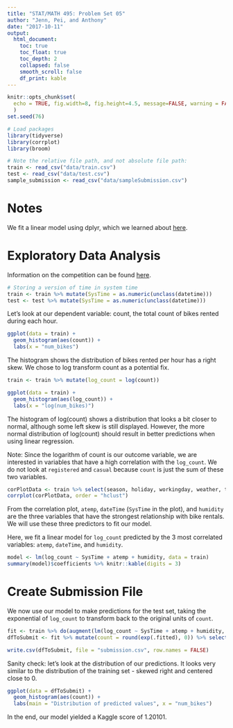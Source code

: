 ```yaml
---
title: "STAT/MATH 495: Problem Set 05"
author: "Jenn, Pei, and Anthony"
date: "2017-10-11"
output:
  html_document:
    toc: true
    toc_float: true
    toc_depth: 2
    collapsed: false
    smooth_scroll: false
    df_print: kable
---
```



```r
knitr::opts_chunk$set(
  echo = TRUE, fig.width=8, fig.height=4.5, message=FALSE, warning = FALSE
  )
set.seed(76)

# Load packages
library(tidyverse)
library(corrplot)
library(broom)

# Note the relative file path, and not absolute file path:
train <- read_csv("data/train.csv")
test <- read_csv("data/test.csv")
sample_submission <- read_csv("data/sampleSubmission.csv")
```


# Notes

We fit a linear model using dplyr, which we learned about [here](https://cran.r-project.org/web/packages/broom/vignettes/broom_and_dplyr.html).

# Exploratory Data Analysis

Information on the competition can be found [here](https://www.kaggle.com/c/bike-sharing-demand).

```r
# Storing a version of time in system time 
train <- train %>% mutate(SysTime = as.numeric(unclass(datetime)))
test <- test %>% mutate(SysTime = as.numeric(unclass(datetime)))
```

Let's look at our dependent variable: count, the total count of bikes rented during each hour.

```r
ggplot(data = train) +
  geom_histogram(aes(count)) + 
  labs(x = "num_bikes")
```

The histogram shows the distribution of bikes rented per hour has a right skew. We chose to log transform count as a potential fix.

```r
train <- train %>% mutate(log_count = log(count))

ggplot(data = train) +
  geom_histogram(aes(log_count)) + 
  labs(x = "log(num_bikes)")
```

The histogram of log(count) shows a distribution that looks a bit closer to normal, although some left skew is still displayed. However, the more normal distribution of log(count) should result in better predictions when using linear regression.

Note: Since the logarithm of count is our outcome variable, we are interested in variables that have a high correlation with the `log_count`. We do not look at `registered` and `casual` because `count` is just the sum of these two variables.

```r
corPlotData <- train %>% select(season, holiday, workingday, weather, temp, atemp, humidity, windspeed, log_count, SysTime) %>% cor()
corrplot(corPlotData, order = "hclust")

```

From the correlation plot, `atemp`, `dateTime` (`SysTime` in the plot), and `humidity` are the three variables that have the strongest relationship with bike rentals. We will use these three predictors to fit our model.


Here, we fit a linear model for `log_count` predicted by the 3 most correlated variables: `atemp`, `dateTime`, and `humidity`.

```r
model <- lm(log_count ~ SysTime + atemp + humidity, data = train)
summary(model)$coefficients %>% knitr::kable(digits = 3)
```

# Create Submission File

We now use our model to make predictions for the test set, taking the exponential of `log_count` to transform back to the original units of `count`.

```r
fit <- train %>% do(augment(lm(log_count ~ SysTime + atemp + humidity, data = .), newdata = test))
dfToSubmit <- fit %>% mutate(count = round(exp(.fitted), 0)) %>% select(datetime, count)

write.csv(dfToSubmit, file = "submission.csv", row.names = FALSE)
```

Sanity check: let's look at the distribution of our predictions. It looks very similar to the distribution of the training set - skewed right and centered close to 0.

```r
ggplot(data = dfToSubmit) +
  geom_histogram(aes(count)) +
  labs(main = "Distribution of predicted values", x = "num_bikes")
```

In the end, our model yielded a Kaggle score of 1.20101. 